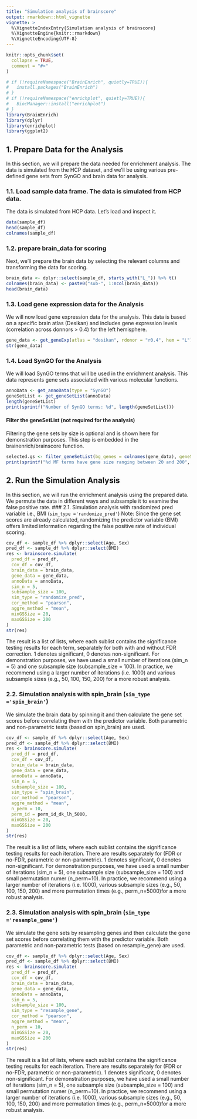 ```yaml
---
title: "Simulation analysis of brainscore"
output: rmarkdown::html_vignette
vignette: >
  %\VignetteIndexEntry{Simulation analysis of brainscore}
  %\VignetteEngine{knitr::rmarkdown}
  %\VignetteEncoding{UTF-8}
---
```


```r
knitr::opts_chunk$set(
  collapse = TRUE,
  comment = "#>"
)
```

```r
# if (!requireNamespace("BrainEnrich", quietly=TRUE)){
#   install.packages("BrainEnrich")
# }
# if (!requireNamespace("enrichplot", quietly=TRUE)){
#   BiocManager::install("enrichplot")
# }
library(BrainEnrich)
library(dplyr)
library(enrichplot)
library(ggplot2)
```

## 1. Prepare Data for the Analysis
In this section, we will prepare the data needed for enrichment analysis. The data is simulated from the HCP dataset, and we'll be using various pre-defined gene sets from SynGO and brain data for analysis.

### 1.1. Load sample data frame. The data is simulated from HCP data.
The data is simulated from HCP data. Let's load and inspect it.
```r
data(sample_df)
head(sample_df)
colnames(sample_df)
```
### 1.2. prepare brain_data for scoring
Next, we'll prepare the brain data by selecting the relevant columns and transforming the data for scoring.
```r
brain_data <- dplyr::select(sample_df, starts_with("L_")) %>% t()
colnames(brain_data) <- paste0("sub-", 1:ncol(brain_data))
head(brain_data)
```

### 1.3. Load gene expression data for the Analysis
We will now load gene expression data for the analysis. This data is based on a specific brain atlas (Desikan) and includes gene expression levels (correlation across donnors > 0.4) for the left hemisphere.
```r
gene_data <- get_geneExp(atlas = "desikan", rdonor = "r0.4", hem = "L")
str(gene_data)
```

### 1.4. Load SynGO for the Analysis
We will load SynGO terms that will be used in the enrichment analysis. This data represents gene sets associated with various molecular functions.
```r
annoData <- get_annoData(type = "SynGO")
geneSetList <- get_geneSetList(annoData)
length(geneSetList)
print(sprintf("Number of SynGO terms: %d", length(geneSetList)))
```

#### Filter the geneSetList (not required for the analysis)
Filtering the gene sets by size is optional and is shown here for demonstration purposes. This step is embedded in the brainenrich/brainscore function.
```r
selected.gs <- filter_geneSetList(bg_genes = colnames(gene_data), geneSetList = geneSetList, minGSSize = 20, maxGSSize = 200)
print(sprintf("%d MF terms have gene size ranging between 20 and 200", length(selected.gs)))
```

## 2. Run the Simulation Analysis 
In this section, we will run the enrichment analysis using the prepared data. We permute the data in different ways and subsample it to examine the false positive rate.
### 2.1. Simulation analysis with randomized pred variable i.e., BMI (`sim_type ='randomize_pred'`)
Note: Since the gene set scores are already calculated, randomizing the predictor variable (BMI) offers limited information regarding the false positive rate of individual scoring.
```r
cov_df <- sample_df %>% dplyr::select(Age, Sex)
pred_df <- sample_df %>% dplyr::select(BMI)
res <- brainscore.simulate(
  pred_df = pred_df,
  cov_df = cov_df,
  brain_data = brain_data,
  gene_data = gene_data,
  annoData = annoData,
  sim_n = 5,
  subsample_size = 100,
  sim_type = "randomize_pred",
  cor_method = "pearson",
  aggre_method = "mean",
  minGSSize = 20,
  maxGSSize = 200
)
str(res)
```
The result is a list of lists, where each sublist contains the significance testing results for each term, separately for both with and without FDR correction. 1 denotes significant, 0 denotes non-significant.
For demonstration purposes, we have used a small number of iterations (sim_n = 5) and one subsample size (subsample_size = 100). In practice, we recommend using a larger number of iterations (i.e. 1000) and various subsample sizes (e.g., 50, 100, 150, 200) for a more robust analysis.

### 2.2. Simulation analysis with spin_brain (`sim_type ='spin_brain'`)
We simulate the brain data by spinning it and then calculate the gene set scores before correlating them with the predictor variable. Both parametric and non-parametric tests (based on spin_brain) are used.
```r
cov_df <- sample_df %>% dplyr::select(Age, Sex)
pred_df <- sample_df %>% dplyr::select(BMI)
res <- brainscore.simulate(
  pred_df = pred_df,
  cov_df = cov_df,
  brain_data = brain_data,
  gene_data = gene_data,
  annoData = annoData,
  sim_n = 5,
  subsample_size = 100,
  sim_type = "spin_brain",
  cor_method = "pearson",
  aggre_method = "mean",
  n_perm = 10,
  perm_id = perm_id_dk_lh_5000,
  minGSSize = 20,
  maxGSSize = 200
)
str(res)
```
The result is a list of lists, where each sublist contains the significance testing results for each iteration. There are results separately for (FDR or no-FDR, parametric or non-parametric). 1 denotes significant, 0 denotes non-significant.
For demonstration purposes, we have used a small number of iterations (sim_n = 5), one subsample size (subsample_size = 100) and small permutation numer (n_perm=10). In practice, we recommend using a larger number of iterations (i.e. 1000), various subsample sizes (e.g., 50, 100, 150, 200) and more permutation times (e.g., perm_n=5000)for a more robust analysis.

### 2.3. Simulation analysis with spin_brain (`sim_type ='resample_gene'`)
We simulate the gene sets by resampling genes and then calculate the gene set scores before correlating them with the predictor variable. Both parametric and non-parametric tests (based on resample_gene) are used.
```r
cov_df <- sample_df %>% dplyr::select(Age, Sex)
pred_df <- sample_df %>% dplyr::select(BMI)
res <- brainscore.simulate(
  pred_df = pred_df,
  cov_df = cov_df,
  brain_data = brain_data,
  gene_data = gene_data,
  annoData = annoData,
  sim_n = 5,
  subsample_size = 100,
  sim_type = "resample_gene",
  cor_method = "pearson",
  aggre_method = "mean",
  n_perm = 10,
  minGSSize = 20,
  maxGSSize = 200
)
str(res)
```
The result is a list of lists, where each sublist contains the significance testing results for each iteration. There are results separately for (FDR or no-FDR, parametric or non-parametric). 1 denotes significant, 0 denotes non-significant.
For demonstration purposes, we have used a small number of iterations (sim_n = 5), one subsample size (subsample_size = 100) and small permutation numer (n_perm=10). In practice, we recommend using a larger number of iterations (i.e. 1000), various subsample sizes (e.g., 50, 100, 150, 200) and more permutation times (e.g., perm_n=5000)for a more robust analysis.
